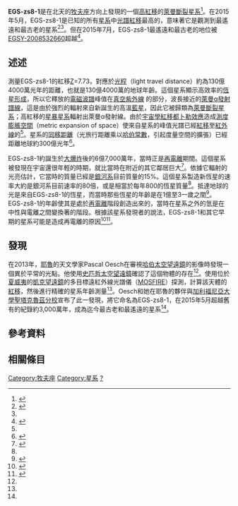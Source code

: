 
{{Infobox galaxy
| name               = EGS-zs8-1
| image              = [[File:Galaxy-EGS-zs8-1-20150505.jpg|200px]]
| caption            = [[哈伯太空望遠鏡|哈伯太空望遠鏡]]見到的EGS-zs8-1
| pronounce          = 
| constellation name = 牧夫座<ref name=STScI-2015-22-FastFacts>{{cite web |url=http://hubblesite.org/newscenter/archive/releases/2015/22/fastfacts/ |title=Astronomers Set a New Galaxy Distance Record - Fast Facts |id=STScI-2015-22 |publisher=HubbleSite |date=5 May 2015 |accessdate=9 May 2015 |archive-date=2016-03-04 |archive-url=https://web.archive.org/web/20160304060715/http://hubblesite.org/newscenter/archive/releases/2015/22/fastfacts/ |dead-url=no }}</ref>
| epoch              = [[J2000|J2000]]<ref name=STScI-2015-22-FastFacts/>
| ra                 = {{RA|14|20|34.89}}<ref name=STScI-2015-22-FastFacts/>
| dec                = {{DEC|+53|00|15.4}}<ref name=STScI-2015-22-FastFacts/>
| z                  = 7.7<ref name=STScI-2015-22-FastFacts/>
| h_radial_v         = 
| gal_v              = 
| dist_ly            = {{convert|4|Gpc|e9ly|abbr=on|lk=on}}
| group_cluster      = 
| type               = 萊曼斷裂星系
| mass               = <!-- In solar masses --> 
| mass_light_ratio   = <!-- Insolar units  -->
| size               = <!-- In light years  -->
| stars              = 
| appmag_v           = 
| appmag_b           = 
| absmag_v           = 
| size_v             = 
| notes              = 
| names              = 
| references         = 
}}
'''EGS-zs8-1'''是在北天的[[牧夫座|牧夫座]]方向上發現的一個[[紅移#河外星系觀測|高紅移]]的[[萊曼斷裂星系|萊曼斷裂星系]]<ref name=paper>{{cite journal |authors=Oesch, P.A. et al. |title=A Spectroscopic Redshift Measurement for a Luminous Lyman Break Galaxy at z=7.730 using Keck/MOSFIRE |url=http://arxiv.org/abs/1502.05399 |date=3 May 2015 |journal=[[ArXiv|ArXiv]] |arxiv=1502.05399 |accessdate=6 May 2015 |bibcode=2015arXiv150205399O |archive-date=2015-11-07 |archive-url=https://web.archive.org/web/20151107080314/http://arxiv.org/abs/1502.05399 |dead-url=no }}</ref>。在2015年5月，EGS-zs8-1是已知的所有[[星系|星系]]中[[光譜|光譜]][[紅移|紅移]]最高的，意味著它是觀測到最遙遠和最古老的星系<ref name="HB-20150505">{{cite web |last1=Villard |first1=Ray |last2=Chou |first2=Felicia |title=Astronomers Set a New Galaxy Distance Record |url=http://hubblesite.org/newscenter/archive/releases/2015/22/full/ |date=5 May 2015 |work=[[HubbleSite|HubbleSite]] |accessdate=7 May 2015 |archive-date=2016-09-13 |archive-url=https://web.archive.org/web/20160913033106/http://hubblesite.org/newscenter/archive/releases/2015/22/full/ |dead-url=no }}</ref><ref name="AP" />。但在2015年7月，EGS-zs8-1最遙遠和最古老的地位被[[EGSY8p7|EGSY-2008532660]]超越<ref name=DailyMail-2015-07-16>{{cite news |url= http://www.dailymail.co.uk/sciencetech/article-3164703/A-galaxy-far-far-away-Astronomers-confirm-star-13-1-billion-light-years-away-distant-known-universe.html |title= A galaxy that rally IS far, far away: Astronomers confirm star system 13.1 billion light-years away is the most distant known in the universe |author= Jonathan O'Callaghan and Ellie Zolfagharifard |date= 16 July 2015 |publisher= Daily Mail (London) |accessdate= 2015-10-14 |archive-date= 2016-03-03 |archive-url= https://web.archive.org/web/20160303215009/http://www.dailymail.co.uk/sciencetech/article-3164703/A-galaxy-far-far-away-Astronomers-confirm-star-13-1-billion-light-years-away-distant-known-universe.html |dead-url= no }}</ref>。

== 述述 ==
測量EGS-zs8-1的紅移[[哈伯定律#紅移速度|Z]]=7.73，對應於[[距離測量_(宇宙學)#光程|光程]]（light travel distance）約為130億4000萬光年的距離，也就是130億4000萬的地球年齡。這個星系顯示高效率的[[恆星形成|恆星形成]]，所以它釋放的[[電磁波譜|電磁波譜]]峰值在[[紫外線#子分類|真空紫外線]]
的部分，波長接近{{convert|121.567|nm|Å|abbr=on}}的[[來曼系|萊曼α發射譜線]]，這是由於強烈的輻射來自新誕生的高溫[[恆星分類#歷史|藍星]]，因此它被歸類為[[萊曼斷裂星系|萊曼斷裂星系]]；高紅移的[[星暴星系|星暴星系]]輻射出萊曼α發射線。由於[[宇宙學紅移|宇宙學紅移]][[都卜勒效應|都卜勒效應]]造成[[測度膨脹空間|測度膨脹空間]]（metric expansion of space）使來自星系的峰值光譜已經[[紅移|紅移]]至[[紅外線|紅外線]]的<ref name=paper />。星系的[[同移距離|同移距離]]（光旅行距離乘以[[哈伯常數|哈伯常數]]，引起度量空間的擴張）已經距離地球約300億光年<ref name="NYT">{{cite news |last=Overbye |first=Dennis |authorlink=Dennis Overbye |title=Astronomers Measure Distance to Farthest Galaxy Yet |url=http://www.nytimes.com/2015/05/06/science/astronomers-measure-distance-to-farthest-galaxy-yet.html |date=5 May 2015 |work=[[New_York_Times|New York Times]] |accessdate=6 May 2015 |archive-date=2015-09-06 |archive-url=https://web.archive.org/web/20150906045708/http://www.nytimes.com/2015/05/06/science/astronomers-measure-distance-to-farthest-galaxy-yet.html |dead-url=no }}</ref>。

EGS-zs8-1約誕生於[[大爆炸|大爆炸]]後的6億7,000萬年，當時正是[[再電離|再電離]]期間。這個星系被發現在宇宙還很年輕的時期，就比當時在附近的其它鄰居巨大<ref name="AP">{{cite news |last=Borenstein |first=Seth |title=Astronomers find farthest galaxy: 13.1 billion light-years |url=http://apnews.excite.com/article/20150505/us-sci--farthest_galaxy-46c792535a.html |date=5 May 2015 |publisher=[[AP_News|AP News]] |accessdate=6 May 2015 |archive-url=https://web.archive.org/web/20160304000051/http://apnews.excite.com/article/20150505/us-sci--farthest_galaxy-46c792535a.html |archive-date=2016-03-04 |dead-url=yes }}</ref>。依據它輻射的光亮估計，它當時的質量已經是[[銀河系|銀河系]]目前質量的15%。這個星系製造新恆星的速率大約是銀河系目前速率的80倍，或是相當於每年800{{Solar mass|link=y}}的恆星質量<ref name="NYT" />。抵達地球的光是來自EGS-zs8-1的恆星，而當時那些恆星的年齡是在1億至3一歲之間<ref name="SP-20150505">{{cite web |last=Cofield |first=Calla |title=This Galaxy Far, Far Away Is the Farthest One Yet Found |url=http://www.space.com/29319-farthest-galaxy-ever-found.html |date=5 May 2015 |work=[[Space.com|Space.com]] |accessdate=7 May 2015 |archive-date=2015-10-02 |archive-url=https://web.archive.org/web/20151002063401/http://www.space.com/29319-farthest-galaxy-ever-found.html |dead-url=no }}</ref>。EGS-zs8-1的年齡使其是處於[[再電離|再電離]]階段創造出來的，當時在星系之外的氫是在中性與電離之間變換著的階段。根據該星系發現者的說法，EGS-zs8-1和其它早期的星系可能是造成再電離的原因<ref name=Phys>{{cite web |author=Staff |title=Astronomers unveil the farthest galaxy |url=http://phys.org/news/2015-05-astronomers-unveil-farthest-galaxy.html |publisher=[[Phys.org|Phys.org]] |accessdate=6 May 2015 |date=5 May 2015 |archive-date=2017-09-11 |archive-url=https://web.archive.org/web/20170911142756/https://phys.org/news/2015-05-astronomers-unveil-farthest-galaxy.html |dead-url=no }}</ref><ref>{{Cite web|title = Farthest Galaxy Spotted Yet Is 13 Billion Light-Years Away|url = http://news.nationalgeographic.com/2015/05/150506-most-distant-galaxy-astronomy-space|website = National Geographic News|accessdate = 2015-06-18|first = Michael D.|last = Lemonick|first2 = National Geographic PUBLISHED May|last2 = 06|archive-date = 2015-07-03|archive-url = https://web.archive.org/web/20150703004713/http://news.nationalgeographic.com/2015/05/150506-most-distant-galaxy-astronomy-space/|dead-url = no}}</ref>。

== 發現 ==
在2013年，[[耶魯大學|耶魯]]的天文學家Pascal Oesch在審視[[哈伯太空望遠鏡|哈伯太空望遠鏡]]的影像時發現一個異於平常的光點。他使用[[史匹哲太空望遠鏡|史匹哲太空望遠鏡]]確認了這個物體的存在<ref name=AP />。使用位於[[夏威夷|夏威夷]]的[[凱克望遠鏡|凱克望遠鏡]]的多目標遠紅外線光譜儀（[[MOSFIRE|MOSFIRE]]）探測，計算該天體的[[紅移|紅移]]，然後進行精確的星系年齡測量<ref name="Phys"/>。Oesch和她在耶魯的夥伴與[[聖塔克魯茲加利福尼亞大學|加利福尼亞大學聖塔克魯茲分校]]宣布了此一發現，將它命名為EGS-zs8-1，在2015年5月超越舊有的紀錄約3,000萬年，成為迄今最古老和最遙遠的星系<ref name=AP />。

== 參考資料 ==
{{Reflist}}

== 相關條目 ==
{{s-start}}
{{s-bef|before=[[Z8_GND_5296|Z8 GND 5296]]}}
{{s-ttl|title=[[星系列表#遙遠的星系|最遙遠的星系]]|years=2015-2015}}
{{s-aft|after=[[EGSY8p7|EGSY8p7]]}}
{{s-end}}

{{星系}}

[[Category:牧夫座|Category:牧夫座]]
[[Category:星系|Category:星系]]
[[Category:2013年發現的天體|?]]